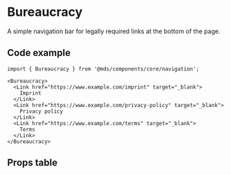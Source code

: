 
<Meta title="Components/core/navigation/Bureaucracy" component={Bureaucracy} />

# Bureaucracy

A simple navigation bar for legally required links at the bottom of the page.

<Preview withToolbar>
  <Story name="Default">
    <Bureaucracy>
      <Link href="https://www.example.com/imprint" target="_blank" children="Imprint" />
      <Link
        href="https://www.example.com/privacy-policy"
        target="_blank"
        children="Privacy policy"
      />
      <Link href="https://www.example.com/terms" target="_blank" children="Terms" />
    </Bureaucracy>
  </Story>
</Preview>

## Code example

```tsx
import { Bureaucracy } from '@mds/components/core/navigation';
```

```tsx
<Bureaucracy>
  <Link href="https://www.example.com/imprint" target="_blank">
    Imprint
  </Link>
  <Link href="https://www.example.com/privacy-policy" target="_blank">
    Privacy policy
  </Link>
  <Link href="https://www.example.com/terms" target="_blank">
    Terms
  </Link>
</Bureaucracy>
```

## Props table

<Props of={Bureaucracy} />
